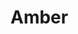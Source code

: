 
# Amber
<ProjectDetails
  floatRight
  region="North"
  house="House Amber"
  type="Ruin"
  status="Completed"
  warp="/warp amber"
  projectLead="EverlastEvil"
  dateStarted="2020-12-30T01:38:00.000Z"
  dateCompleted="2021-09-13T01:38:00.000Z"
/>
